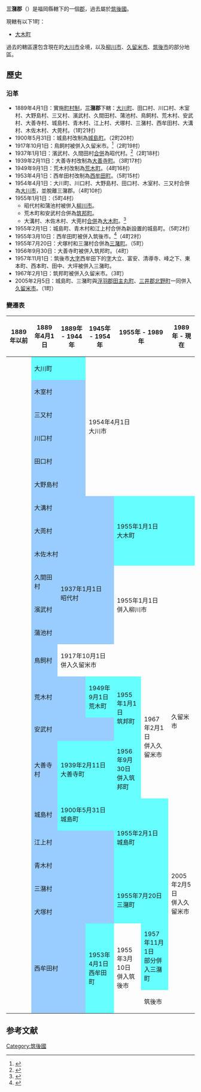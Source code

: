 {{日本郡
| 郡 = 三潴郡
| 日文原名 = 三潴郡
| 平假名 = みずまぐん
| 羅馬字拼音 = Mizuma-gun
| 地圖 = [[File:Oki_in_Fukuoka_Prefecture.png|250px]]
| 都道府縣 = 福岡縣
| 編號 = 
| 町 = 1
| 村 = 
| 經度 = 
| 緯度 = 
| 註記 = 
|}}
'''三潴郡'''（{{jpn|j=三潴郡|hg=みずまぐん|rm=Mizuma gun|f=y}}）是福岡縣轄下的一個[[郡|郡]]，過去屬於[[筑後國|筑後國]]。

現轄有以下1町：
*[[大木町|大木町]]

過去的轄區還包含現在的[[大川市|大川市]]全境，以及[[柳川市|柳川市]]、[[久留米市|久留米市]]、[[筑後市|筑後市]]的部分地區。

==歷史==
=== 沿革 ===
* 1889年4月1日：實施[[町村制|町村制]]，'''三潴郡'''下轄：[[大川町|大川町]]、田口村、川口村、木室村、大野島村、三又村、濱武村、久間田村、蒲池村、鳥飼村、荒木村、安武村、大善寺村、城島村、青木村、江上村、犬塚村、三潴村、西牟田村、大溝村、木佐木村、大莞村。（1町21村）
* 1900年5月31日：城島村改制為[[城島町|城島町]]。（2町20村）
* 1917年10月1日：鳥飼村被併入久留米市。<ref >{{cite web | language = ja | publisher = 久留米市政府 | title = 久留米市：市的概要 | url = http://www.city.kurume.fukuoka.jp/1080shisei/2010shoukai/3020profile/outline.html | date = 2009-06-11 | accessdate = 2009-06-19 | archive-date = 2009-06-10 | archive-url = https://web.archive.org/web/20090610033821/http://www.city.kurume.fukuoka.jp/1080shisei/2010shoukai/3020profile/outline.html | dead-url = no }}</ref>（2町19村）
* 1937年1月1日：濱武村、久間田村[[市町村合併|合併]]為昭代村。<ref>{{cite web | language = ja | publisher = 柳川市政府 | title = 歷史 | url = http://www.city.yanagawa.fukuoka.jp/introduce/gaiyou/rekishi.html | accessdate = 2009-07-05 | deadurl = yes | archiveurl = https://web.archive.org/web/20090523173215/http://www.city.yanagawa.fukuoka.jp/introduce/gaiyou/rekishi.html | archivedate = 2009-05-23 }}</ref>（2町18村）
* 1939年2月11日：大善寺村改制為[[大善寺町|大善寺町]]。（3町17村）
* 1949年9月1日：荒木村改制為[[荒木町|荒木町]]。（4町16村）
* 1953年4月1日：西牟田村改制為[[西牟田町|西牟田町]]。（5町15村）
* 1954年4月1日：大川町、川口村、大野島村、田口村、木室村、三又村合併為[[大川市|大川市]]，並脫離三潴郡。（4町10村）
* 1955年1月1日：（5町4村）
** 昭代村和蒲池村被併入[[柳川市|柳川市]]。
** 荒木町和安武村合併為[[筑邦町|筑邦町]]。
** 大溝村、木佐木村、大莞村[[市町村合併|合併]]為[[大木町|大木町]]。<ref>{{cite web | language = ja | publisher = 大木町公所 | title = 大木町的歷史－昭和30年～昭和39年 | url = http://www.town.oki.fukuoka.jp/konnamachi/rekishi/rekishi_3.htm | author =  | date =  | accessdate = 2010-03-09 | deadurl = yes | archiveurl = https://web.archive.org/web/20071026233509/https://www.town.oki.fukuoka.jp/konnamachi/rekishi/rekishi_3.htm | archivedate = 2007-10-26 }}</ref>
* 1955年2月1日：城島町、青木村和江上村合併為新設置的城島町。（5町2村）
* 1955年3月10日：西牟田町被併入筑後市。<ref>{{cite web | language = ja | publisher = 筑後市政府 | title = 筑後市的簡史（昭和29年～昭和39年） | url = http://www.city.chikugo.fukuoka.jp/chikugosyoukai/gaikyo/ayumi/ayumi_2.htm | accessdate = 2009-07-07 | deadurl = yes | archiveurl = https://web.archive.org/web/20110426221613/http://www.city.chikugo.fukuoka.jp/chikugosyoukai/gaikyo/ayumi/ayumi_2.htm | archivedate = 2011-04-26 }}</ref>（4町2村）
* 1955年7月20日：犬塚村和三潴村合併為[[三潴町|三潴町]]。（5町）
* 1956年9月30日：大善寺町被併入筑邦町。（4町）
* 1957年11月1日：筑後市[[大字_(行政區劃)|大字]]西牟田下的[[小字_(行政區劃)|字]]大立、富安、清導寺、峰之下、東本町、西本町、田中、大坪被併入三潴町。
* 1967年2月1日：筑邦町被併入久留米市。（3町）
* 2005年2月5日：城島町、三潴町與[[浮羽郡|浮羽郡]][[田主丸町|田主丸町]]、[[三井郡|三井郡]][[北野町|北野町]]一同併入[[久留米市|久留米市]]。（1町）

===變遷表===
{| class="wikitable" style="font-size:x-small"
! 1889年以前
! 1889年4月1日
! 1889年 - 1944年
! 1945年 - 1954年
! colspan=2 | 1955年 - 1989年
! 1989年 - 現在
! 現在
|-
|
| colspan=2 style="background-color:#6ff;" | 大川町
| rowspan=6 colspan=5 | 1954年4月1日<br />大川市
|-
|
| colspan=2 style="background-color:#9cf;" | 木室村
|-
|
| colspan=2 style="background-color:#9cf;" | 三又村
|-
|
| colspan=2 style="background-color:#9cf;" | 川口村
|-
|
| colspan=2 style="background-color:#9cf;" | 田口村
|-
|
| colspan=2 style="background-color:#9cf;" | 大野島村
|-
|
| colspan=3 style="background-color:#9cf;" | 大溝村
| rowspan=3 colspan=4 style="background-color:#6ff;" | 1955年1月1日<br />大木町
|-
|
| colspan=3 style="background-color:#9cf;" | 大莞村
|-
|
| colspan=3 style="background-color:#9cf;" | 木佐木村
|-
|
| style="background-color:#9cf;" | 久間田村
| rowspan=2 colspan=2 style="background-color:#9cf;" | 1937年1月1日<br />昭代村
| rowspan=3 colspan=4 | 1955年1月1日<br />併入柳川市
|-
|
| style="background-color:#9cf;" | 濱武村
|-
|
| colspan=3 style="background-color:#9cf;" | 蒲池村
|-
|
| style="background-color:#9cf;" | 鳥飼村
| colspan=4 | 1917年10月1日<br />併入久留米市
| rowspan=4 | 久留米市
| rowspan=10 | 久留米市
|-
|
| colspan=2 style="background-color:#9cf;" | 荒木村
| style="background-color:#6ff;" | 1949年9月1日<br />荒木町
| rowspan=2 style="background-color:#6ff;" | 1955年1月1日<br />筑邦町
| rowspan=3 | 1967年2月1日<br />併入久留米市
|-
|
| colspan=3 style="background-color:#9cf;" | 安武村
|-
|
| style="background-color:#9cf;" | 大善寺村
| colspan=2 style="background-color:#6ff;" | 1939年2月11日<br />大善寺町
| style="background-color:#6ff;" | 1956年9月30日<br />併入筑邦町
|-
|
| style="background-color:#9cf;" | 城島村
| colspan=2 style="background-color:#6ff;" | 1900年5月31日<br />城島町
| rowspan=3 colspan="2" style="background-color:#6ff;" | 1955年2月1日<br />城島町
| rowspan=6 | 2005年2月5日<br />併入久留米市
|-
|
| colspan=3 style="background-color:#9cf;" | 江上村
|-
|
| colspan=3 style="background-color:#9cf;" | 青木村
|-
|
| colspan=3 style="background-color:#9cf;" | 三潴村
| rowspan=2 colspan=2 style="background-color:#6ff;" | 1955年7月20日<br />三潴町
|-
|
| colspan=3 style="background-color:#9cf;" | 犬塚村
|-
| rowspan=2 | 
| rowspan=2 colspan=2 style="background-color:#9cf;" | 西牟田村
| rowspan=2 style="background-color:#6ff;" | 1953年4月1日<br />西牟田町
| rowspan=2 | 1955年3月10日<br />併入筑後市
| style="background-color:#6ff;" | 1957年11月1日<br />部分併入三潴町
|-
| colspan=3 | 筑後市
|}

==参考文献==
{{reflist}}

{{福岡縣}}
{{筑紫二國的郡}}

{{Authority control}}
[[Category:筑後國|Category:筑後國]]